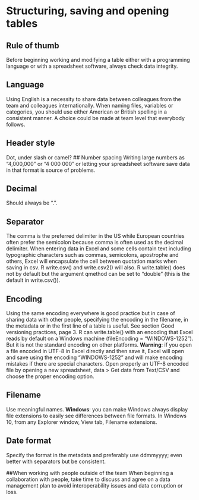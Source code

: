 # Structuring, saving and opening tables

## Rule of thumb
Before beginning working and modifying a table either with a programming language or with a spreadsheet software, always check data integrity.

## Language
Using English is a necessity to share data between colleagues from the team and colleagues internationally. When naming files, variables or categories, you should use either American or British spelling in a consistent manner. A choice could be made at team level that everybody follows.

## Header style
Dot, under slash or camel?
## Number spacing
Writing large numbers as “4,000,000” or “4 000 000” or letting your spreadsheet software save data in that format is source of problems.

## Decimal
Should always be “.”.

## Separator
The comma is the preferred delimiter in the US while European countries often prefer the semicolon because comma is often used as the decimal delimiter. When entering data in Excel and some cells contain text including typographic characters such as commas, semicolons, apostrophe and others, Excel will encapsulate the cell between quotation marks when saving in csv. R write.csv() and write.csv2() will also. R write.table() does not by default but the argument qmethod can be set to “double” (this is the default in write.csv()).

## Encoding
Using the same encoding everywhere is good practice but in case of sharing data with other people, specifying the encoding in the filename, in the metadata or in the first line of a table is useful. See section Good versioning practices, page 3.
R can write.table() with an encoding that Excel reads by default on a Windows machine (fileEncoding = "WINDOWS-1252"). But it is not the standard encoding on other platforms.
**Warning**: if you open a file encoded in UTF-8 in Excel directly and then save it, Excel will open and save using the encoding "WINDOWS-1252" and will make encoding mistakes if there are special characters. Open properly an UTF-8 encoded file by opening a new spreadsheet, data > Get data from Text/CSV and choose the proper encoding option.

## Filename
Use meaningful names.
**Windows**: you can make Windows always display file extensions to easily see differences between file formats. In Windows 10, from any Explorer window, View tab, Filename extensions.

## Date format
Specify the format in the metadata and preferably use ddmmyyyy; even better with separators but be consistent.

##When working with people outside of the team
When beginning a collaboration with people, take time to discuss and agree on a data management plan to avoid interoperability issues and data corruption or loss.

